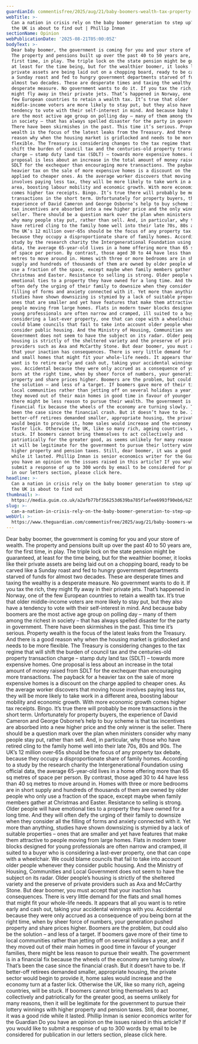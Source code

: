```yaml
---
guardianId: commentisfree/2025/aug/21/baby-boomers-wealth-tax-property-pensions
webTitle: >-
  Can a nation in crisis rely on the baby boomer generation to step up? I think
  the UK is about to find out | Phillip Inman
sectionName: Opinion
webPublicationDate: '2025-08-21T05:00:05Z'
bodyText: >-
  Dear baby boomer, the government is coming for you and your store of wealth.
  The property and pensions built up over the past 40 to 50 years are, for the
  first time, in play. The triple lock on the state pension might be guaranteed,
  at least for the time being, but for the wealthier boomer, it looks like their
  private assets are being laid out on a chopping board, ready to be carved like
  a Sunday roast and fed to hungry government departments starved of funds for
  almost two decades. These are desperate times and taxing the wealthy is a
  desperate measure. No government wants to do it. If you tax the rich, they
  might fly away in their private jets. That’s happened in Norway, one of the
  few European countries to retain a wealth tax. It’s true that older
  middle-income voters are more likely to stay put, but they also have a
  tendency to vote with their self-interest in mind. And because baby boomers
  are the most active age group on polling day – many of them among the richest
  in society – that has always spelled disaster for the party in government.
  There have been skirmishes in the past. This time it’s serious. Property
  wealth is the focus of the latest leaks from the Treasury. And there is a good
  reason why when the housing market is gridlocked and needs to be more
  flexible. The Treasury is considering changes to the tax regime that will
  shift the burden of council tax and the centuries-old property transaction
  charge – stamp duty land tax (SDLT) – towards more expensive homes. One
  proposal is less about an increase in the total amount of money raised from
  SDLT for the exchequer than encouraging more transactions. The payback for a
  heavier tax on the sale of more expensive homes is a discount on the charge
  applied to cheaper ones. As the average worker discovers that moving house
  involves paying less tax, they will be more likely to take work in a different
  area, boosting labour mobility and economic growth. With more economic growth
  comes higher tax receipts. Bingo. It’s true there will probably be more
  transactions in the short term. Unfortunately for property buyers, the
  experience of David Cameron and George Osborne’s help to buy scheme is that
  tax incentives are absorbed into a new higher price and the only winner is the
  seller. There should be a question mark over the plan when ministers consider
  why many people stay put, rather than sell. And, in particular, why those who
  have retired cling to the family home well into their late 70s, 80s and 90s.
  The UK’s 12 million over-65s should be the focus of any property tax debate,
  because they occupy a disproportionate share of family homes. According to a
  study by the research charity the Intergenerational Foundation using official
  data, the average 65-year-old lives in a home offering more than 65 sq metres
  of space per person. By contrast, those aged 30 to 44 have less than 40 sq
  metres to move around in. Homes with three or more bedrooms are in short
  supply and hundreds of thousands of them are owned by older people who only
  use a fraction of the space, except maybe when family members gather at
  Christmas and Easter. Resistance to selling is strong. Older people will have
  emotional ties to a property they have owned for a long time. And they will
  often defy the urging of their family to downsize when they consider all the
  filling of forms and anxiety connected with it. Yet more than anything,
  studies have shown downsizing is stymied by a lack of suitable properties –
  ones that are smaller and yet have features that make them attractive to
  people moving from large homes. Flats in modern tower blocks designed for
  young professionals are often narrow and cramped, ill suited to a buyer who is
  considering a last-ever property, one that can cope with a wheelchair. We
  could blame councils that fail to take into account older people whenever they
  consider public housing. And the Ministry of Housing, Communities and Local
  Government does not seem to have the subject on its radar. Older people’s
  housing is strictly of the sheltered variety and the preserve of private
  providers such as Axa and McCarthy Stone. But dear boomer, you must accept
  that your inaction has consequences. There is very little demand for the flats
  and small homes that might fit your whole-life needs. It appears that all you
  want is to retire early and cash out, taking your accidental winnings with
  you. Accidental because they were only accrued as a consequence of you being
  born at the right time, when by sheer force of numbers, your generation pushed
  property and share prices higher. Boomers are the problem, but could also be
  the solution – and less of a target. If boomers gave more of their time to
  local communities rather than jetting off on several holidays a year, and if
  they moved out of their main homes in good time in favour of younger families,
  there might be less reason to pursue their wealth. The government is in a
  financial fix because the wheels of the economy are turning slowly. That’s
  been the case since the financial crash. But it doesn’t have to be. If
  better-off retirees demanded smaller, appropriate housing, the private sector
  would begin to provide it, home sales would increase and the economy turn at a
  faster lick. Otherwise the UK, like so many rich, ageing countries, will be
  stuck. If boomers cannot bring themselves to act collectively and
  patriotically for the greater good, as seems unlikely for many reasons, then
  it will be legitimate for the government to pursue their lottery winnings with
  higher property and pension taxes. Still, dear boomer, it was a good ride
  while it lasted. Phillip Inman is senior economics writer for the Guardian Do
  you have an opinion on the issues raised in this article? If you would like to
  submit a response of up to 300 words by email to be considered for publication
  in our letters section, please click here.
headline: >-
  Can a nation in crisis rely on the baby boomer generation to step up? I think
  the UK is about to find out
thumbnail: >-
  https://media.guim.co.uk/a2afb77bf356253d639ba785f1efee6993f90eb6/625_0_4724_3780/500.jpg
slug: >-
  can-a-nation-in-crisis-rely-on-the-baby-boomer-generation-to-step-up-i-think-the-uk-is-about-to-find-out-or-phillip-inman
webUrl: >-
  https://www.theguardian.com/commentisfree/2025/aug/21/baby-boomers-wealth-tax-property-pensions
---
```

Dear baby boomer, the government is coming for you and your store of wealth. The property and pensions built up over the past 40 to 50 years are, for the first time, in play. The triple lock on the state pension might be guaranteed, at least for the time being, but for the wealthier boomer, it looks like their private assets are being laid out on a chopping board, ready to be carved like a Sunday roast and fed to hungry government departments starved of funds for almost two decades. These are desperate times and taxing the wealthy is a desperate measure. No government wants to do it. If you tax the rich, they might fly away in their private jets. That’s happened in Norway, one of the few European countries to retain a wealth tax. It’s true that older middle-income voters are more likely to stay put, but they also have a tendency to vote with their self-interest in mind. And because baby boomers are the most active age group on polling day – many of them among the richest in society – that has always spelled disaster for the party in government. There have been skirmishes in the past. This time it’s serious. Property wealth is the focus of the latest leaks from the Treasury. And there is a good reason why when the housing market is gridlocked and needs to be more flexible. The Treasury is considering changes to the tax regime that will shift the burden of council tax and the centuries-old property transaction charge – stamp duty land tax (SDLT) – towards more expensive homes. One proposal is less about an increase in the total amount of money raised from SDLT for the exchequer than encouraging more transactions. The payback for a heavier tax on the sale of more expensive homes is a discount on the charge applied to cheaper ones. As the average worker discovers that moving house involves paying less tax, they will be more likely to take work in a different area, boosting labour mobility and economic growth. With more economic growth comes higher tax receipts. Bingo. It’s true there will probably be more transactions in the short term. Unfortunately for property buyers, the experience of David Cameron and George Osborne’s help to buy scheme is that tax incentives are absorbed into a new higher price and the only winner is the seller. There should be a question mark over the plan when ministers consider why many people stay put, rather than sell. And, in particular, why those who have retired cling to the family home well into their late 70s, 80s and 90s. The UK’s 12 million over-65s should be the focus of any property tax debate, because they occupy a disproportionate share of family homes. According to a study by the research charity the Intergenerational Foundation using official data, the average 65-year-old lives in a home offering more than 65 sq metres of space per person. By contrast, those aged 30 to 44 have less than 40 sq metres to move around in. Homes with three or more bedrooms are in short supply and hundreds of thousands of them are owned by older people who only use a fraction of the space, except maybe when family members gather at Christmas and Easter. Resistance to selling is strong. Older people will have emotional ties to a property they have owned for a long time. And they will often defy the urging of their family to downsize when they consider all the filling of forms and anxiety connected with it. Yet more than anything, studies have shown downsizing is stymied by a lack of suitable properties – ones that are smaller and yet have features that make them attractive to people moving from large homes. Flats in modern tower blocks designed for young professionals are often narrow and cramped, ill suited to a buyer who is considering a last-ever property, one that can cope with a wheelchair. We could blame councils that fail to take into account older people whenever they consider public housing. And the Ministry of Housing, Communities and Local Government does not seem to have the subject on its radar. Older people’s housing is strictly of the sheltered variety and the preserve of private providers such as Axa and McCarthy Stone. But dear boomer, you must accept that your inaction has consequences. There is very little demand for the flats and small homes that might fit your whole-life needs. It appears that all you want is to retire early and cash out, taking your accidental winnings with you. Accidental because they were only accrued as a consequence of you being born at the right time, when by sheer force of numbers, your generation pushed property and share prices higher. Boomers are the problem, but could also be the solution – and less of a target. If boomers gave more of their time to local communities rather than jetting off on several holidays a year, and if they moved out of their main homes in good time in favour of younger families, there might be less reason to pursue their wealth. The government is in a financial fix because the wheels of the economy are turning slowly. That’s been the case since the financial crash. But it doesn’t have to be. If better-off retirees demanded smaller, appropriate housing, the private sector would begin to provide it, home sales would increase and the economy turn at a faster lick. Otherwise the UK, like so many rich, ageing countries, will be stuck. If boomers cannot bring themselves to act collectively and patriotically for the greater good, as seems unlikely for many reasons, then it will be legitimate for the government to pursue their lottery winnings with higher property and pension taxes. Still, dear boomer, it was a good ride while it lasted. Phillip Inman is senior economics writer for the Guardian Do you have an opinion on the issues raised in this article? If you would like to submit a response of up to 300 words by email to be considered for publication in our letters section, please click here.
